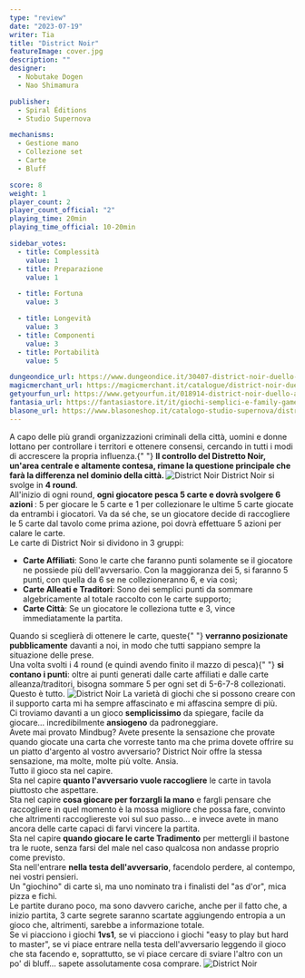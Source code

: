 ```yaml
---
type: "review"
date: "2023-07-19"
writer: Tia
title: "District Noir"
featureImage: cover.jpg
description: ""
designer:
  - Nobutake Dogen
  - Nao Shimamura

publisher:
  - Spiral Éditions
  - Studio Supernova

mechanisms:
  - Gestione mano
  - Collezione set
  - Carte
  - Bluff

score: 8
weight: 1
player_count: 2
player_count_official: "2"
playing_time: 20min
playing_time_official: 10-20min

sidebar_votes:
  - title: Complessità
    value: 1
  - title: Preparazione
    value: 1

  - title: Fortuna
    value: 3

  - title: Longevità
    value: 3
  - title: Componenti
    value: 3
  - title: Portabilità
    value: 5

dungeondice_url: https://www.dungeondice.it/30407-district-noir-duello-all-ultima-carta.html
magicmerchant_url: https://magicmerchant.it/catalogue/district-noir-duello-allultima-carta-66459/
getyourfun_url: https://www.getyourfun.it/018914-district-noir-duello-all-ultima-carta-giochi-per-2-giocatori.html
fantasia_url: https://fantasiastore.it/it/giochi-semplici-e-family-games/21634-district-noir.html
blasone_url: https://www.blasoneshop.it/catalogo-studio-supernova/district-noir-duello-allultima-carta-91-3691
---
```


<Setting>
  A capo delle più grandi organizzazioni criminali della città, uomini e donne
  lottano per controllare i territori e ottenere consensi, cercando in tutti i
  modi di accrescere la propria influenza.{" "}
  <strong>
    Il controllo del Distretto Noir, un'area centrale e altamente contesa,
    rimane la questione principale che farà la differenza nel dominio della
    città.
  </strong>
</Setting>

<img src="./game1.jpg" alt="District Noir" />

<Rules>
  District Noir si svolge in <strong>4 round</strong>. <br />
  All'inizio di ogni round, <strong>
    ogni giocatore pesca 5 carte e dovrà svolgere 6 azioni
  </strong>: 5 per giocare le 5 carte e 1 per collezionare le ultime 5 carte giocate
  da entrambi i giocatori. Va da sé che, se un giocatore decide di raccogliere le
  5 carte dal tavolo come prima azione, poi dovrà effettuare 5 azioni per calare
  le carte. <br />
  Le carte di District Noir si dividono in 3 gruppi: <br />
  <ul>
    <li>
      <strong>Carte Affiliati</strong>: Sono le carte che faranno punti
      solamente se il giocatore ne possiede più dell'avversario. Con la
      maggioranza dei 5, si faranno 5 punti, con quella da 6 se ne
      collezioneranno 6, e via così;
    </li>
    <li>
      <strong>Carte Alleati e Traditori</strong>: Sono dei semplici punti da
      sommare algebricamente al totale raccolto con le carte supporto;
    </li>
    <li>
      <strong>Carte Città</strong>: Se un giocatore le colleziona tutte e 3,
      vince immediatamente la partita.
    </li>
  </ul>
  Quando si sceglierà di ottenere le carte, queste{" "}
  <strong>verranno posizionate pubblicamente</strong> davanti a noi, in modo che
  tutti sappiano sempre la situazione delle prese.
  <br />
  Una volta svolti i 4 round (e quindi avendo finito il mazzo di pesca){" "}
  <strong>si contano i punti</strong>: oltre ai punti generati dalle carte
  affiliati e dalle carte alleanza/traditori, bisogna sommare 5 per ogni set di
  5-6-7-8 collezionati. <br />
  Questo è tutto.
</Rules>

<img src="./game2.jpg" alt="District Noir" />

<Feedback>
  La varietà di giochi che si possono creare con il supporto carta mi ha sempre
  affascinato e mi affascina sempre di più.
  <br />
  Ci troviamo davanti a un gioco <strong>semplicissimo</strong> da spiegare,
  facile da giocare… incredibilmente <strong>ansiogeno</strong> da
  padroneggiare. <br />
  Avete mai provato <Link to="/reviews/mindbug">Mindbug</Link>? Avete presente la
  sensazione che provate quando giocate una carta che vorreste tanto ma che prima
  dovete offrire su un piatto d'argento al vostro avversario? District Noir offre
  la stessa sensazione, ma molte, molte più volte. Ansia. <br />
  Tutto il gioco sta nel capire. <br />
  Sta nel capire <strong>quanto l'avversario vuole raccogliere</strong> le carte
  in tavola piuttosto che aspettare.
  <br />
  Sta nel capire <strong>cosa giocare per forzargli la mano</strong> e fargli pensare
  che raccogliere in quel momento è la mossa migliore che possa fare, convinto che
  altrimenti raccogliereste voi sul suo passo… e invece avete in mano ancora delle
  carte capaci di farvi vincere la partita.
  <br />
  Sta nel capire <strong>quando giocare le carte Tradimento</strong> per mettergli
  il bastone tra le ruote, senza farsi del male nel caso qualcosa non andasse proprio
  come previsto.
  <br />
  Sta nell'entrare <strong>nella testa dell'avversario</strong>, facendolo perdere,
  al contempo, nei vostri pensieri.
  <br />
  Un "giochino" di carte sì, ma uno nominato tra i finalisti del "as d'or", mica
  pizza e fichi.
  <br />
  Le partite durano poco, ma sono davvero cariche, anche per il fatto che, a inizio
  partita, 3 carte segrete saranno scartate aggiungendo entropia a un gioco che,
  altrimenti, sarebbe a informazione totale.
  <br />
  Se vi piacciono i giochi <strong>1vs1</strong>, se vi piacciono i giochi "easy
  to play but hard to master", se vi piace entrare nella testa dell'avversario leggendo
  il gioco che sta facendo e, soprattutto, se vi piace cercare di sviare l'altro
  con un po' di bluff… sapete assolutamente cosa comprare.
</Feedback>

<img src="./game3.jpg" alt="District Noir" />
